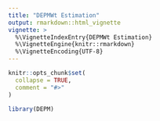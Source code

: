 ```yaml
---
title: "DEPMWt Estimation"
output: rmarkdown::html_vignette
vignette: >
  %\VignetteIndexEntry{DEPMWt Estimation}
  %\VignetteEngine{knitr::rmarkdown}
  %\VignetteEncoding{UTF-8}
---
```


```r
knitr::opts_chunk$set(
  collapse = TRUE,
  comment = "#>"
)
```

```r
library(DEPM)
```
